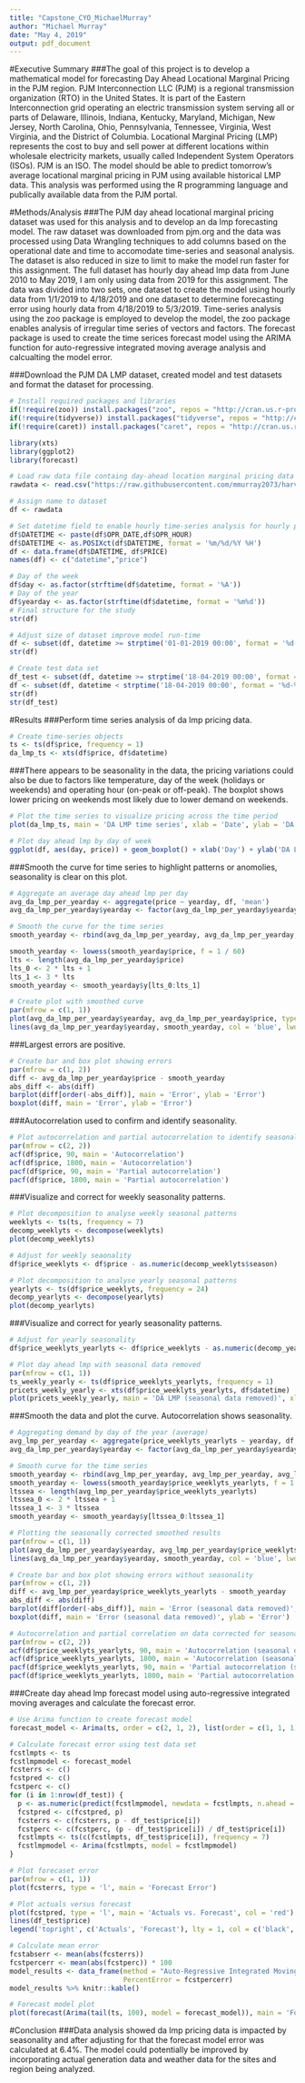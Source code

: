 ---
title: "Capstone_CYO_MichaelMurray"
author: "Michael Murray"
date: "May 4, 2019"
output: pdf_document
---

#Executive Summary
###The goal of this project is to develop a mathematical model for forecasting Day Ahead Locational Marginal Pricing in the PJM region. PJM Interconnection LLC (PJM) is a regional transmission organization (RTO) in the United States. It is part of the Eastern Interconnection grid operating an electric transmission system serving all or parts of Delaware, Illinois, Indiana, Kentucky, Maryland, Michigan, New Jersey, North Carolina, Ohio, Pennsylvania, Tennessee, Virginia, West Virginia, and the District of Columbia. Locational Marginal Pricing (LMP) represents the cost to buy and sell power at different locations within wholesale electricity markets, usually called Independent System Operators (ISOs). PJM is an ISO.  The model should be able to predict tomorrow's average locational marginal pricing in PJM using available historical LMP data. This analysis was performed using the R programming language and publically available data from the PJM portal.



#Methods/Analysis
###The PJM day ahead locational marginal pricing dataset was used for this analysis and to develop an da lmp forecasting model.  The raw dataset was downloaded from pjm.org and the data was processed using Data Wrangling techniques to add columns based on the operational date and time to accomodate time-series and seasonal analysis.  The dataset is also reduced in size to limit to make the model run faster for this assignment.  The full dataset has hourly day ahead lmp data from June 2010 to May 2019, I am only using data from 2019 for this assignment.  The data was divided into two sets, one dataset to create the model using hourly data from 1/1/2019 to 4/18/2019 and one dataset to determine forecasting error using hourly data from 4/18/2019 to 5/3/2019. Time-series analysis using the zoo package is employed to develop the model, the zoo package enables analysis of irregular time series of vectors and factors.  The forecast package is used to create the time serices forecast model using the ARIMA function for auto-regressive integrated moving average analysis and calcualting the model error.


###Download the PJM DA LMP dataset, created model and test datasets and format the dataset for processing.

```{r}
# Install required packages and libraries
if(!require(zoo)) install.packages("zoo", repos = "http://cran.us.r-project.org")
if(!require(tidyverse)) install.packages("tidyverse", repos = "http://cran.us.r-project.org")
if(!require(caret)) install.packages("caret", repos = "http://cran.us.r-project.org")

library(xts)
library(ggplot2)
library(forecast)

# Load raw data file containg day-ahead location marginal pricing data for PJM region
rawdata <- read.csv("https://raw.githubusercontent.com/mmurray2073/harvardx_datascience/master/pjm_da_lmp.csv")

# Assign name to dataset
df <- rawdata

# Set datetime field to enable hourly time-series analysis for hourly pricing data
df$DATETIME <- paste(df$OPR_DATE,df$OPR_HOUR)
df$DATETIME <- as.POSIXct(df$DATETIME, format = '%m/%d/%Y %H')
df <- data.frame(df$DATETIME, df$PRICE)
names(df) <- c("datetime","price")

# Day of the week
df$day <- as.factor(strftime(df$datetime, format = '%A'))
# Day of the year
df$yearday <- as.factor(strftime(df$datetime, format = '%m%d'))
# Final structure for the study
str(df)

# Adjust size of dataset improve model run-time
df <- subset(df, datetime >= strptime('01-01-2019 00:00', format = '%d-%m-%Y %H:%M'))
str(df)

# Create test data set
df_test <- subset(df, datetime >= strptime('18-04-2019 00:00', format = '%d-%m-%Y %H:%M'))
df <- subset(df, datetime < strptime('18-04-2019 00:00', format = '%d-%m-%Y %H:%M'))
str(df)
str(df_test)
```

#Results
###Perform time series analysis of da lmp pricing data.

```{r}
# Create time-series objects
ts <- ts(df$price, frequency = 1)
da_lmp_ts <- xts(df$price, df$datetime)
```

###There appears to be seasonality in the data, the pricing variations could also be due to factors like temperature, day of the week (holidays or weekends) and operating hour (on-peak or off-peak).  The boxplot shows lower pricing on weekends most likely due to lower demand on weekends.

```{r}
# Plot the time series to visualize pricing across the time period
plot(da_lmp_ts, main = 'DA LMP time series', xlab = 'Date', ylab = 'DA LMP')

# Plot day ahead lmp by day of week
ggplot(df, aes(day, price)) + geom_boxplot() + xlab('Day') + ylab('DA LMP') + ggtitle('DA LMP by week day')
```

###Smooth the curve for time series to highlight patterns or anomolies, seasonality is clear on this plot.

```{r}
# Aggregate an average day ahead lmp per day
avg_da_lmp_per_yearday <- aggregate(price ~ yearday, df, 'mean')
avg_da_lmp_per_yearday$yearday <- factor(avg_da_lmp_per_yearday$yearday)

# Smooth the curve for the time series
smooth_yearday <- rbind(avg_da_lmp_per_yearday, avg_da_lmp_per_yearday, avg_da_lmp_per_yearday, avg_da_lmp_per_yearday, avg_da_lmp_per_yearday)

smooth_yearday <- lowess(smooth_yearday$price, f = 1 / 60)
lts <- length(avg_da_lmp_per_yearday$price)
lts_0 <- 2 * lts + 1
lts_1 <- 3 * lts
smooth_yearday <- smooth_yearday$y[lts_0:lts_1]

# Create plot with smoothed curve
par(mfrow = c(1, 1))
plot(avg_da_lmp_per_yearday$yearday, avg_da_lmp_per_yearday$price, type = 'l', main = 'Average DA LMP', xlab = 'Date', ylab = 'DA LMP')
lines(avg_da_lmp_per_yearday$yearday, smooth_yearday, col = 'blue', lwd = 2)
```

###Largest errors are positive.

```{r}
# Create bar and box plot showing errors
par(mfrow = c(1, 2))
diff <- avg_da_lmp_per_yearday$price - smooth_yearday
abs_diff <- abs(diff)
barplot(diff[order(-abs_diff)], main = 'Error', ylab = 'Error')
boxplot(diff, main = 'Error', ylab = 'Error')
```

###Autocorrelation used to confirm and identify seasonality.

```{r}
# Plot autocorrelation and partial autocorrelation to identify seasonality
par(mfrow = c(2, 2))
acf(df$price, 90, main = 'Autocorrelation')
acf(df$price, 1800, main = 'Autocorrelation')
pacf(df$price, 90, main = 'Partial autocorrelation')
pacf(df$price, 1800, main = 'Partial autocorrelation')
```

###Visualize and correct for weekly seasonality patterns.

```{r}
# Plot decomposition to analyse weekly seasonal patterns
weeklyts <- ts(ts, frequency = 7)
decomp_weeklyts <- decompose(weeklyts)
plot(decomp_weeklyts)

# Adjust for weekly seaonality
df$price_weeklyts <- df$price - as.numeric(decomp_weeklyts$season)

# Plot decomposition to analyse yearly seasonal patterns
yearlyts <- ts(df$price_weeklyts, frequency = 24)
decomp_yearlyts <- decompose(yearlyts)
plot(decomp_yearlyts)
```

###Visualize and correct for yearly seasonality patterns.

```{r}
# Adjust for yearly seasonality
df$price_weeklyts_yearlyts <- df$price_weeklyts - as.numeric(decomp_yearlyts$season)

# Plot day ahead lmp with seasonal data removed
par(mfrow = c(1, 1))
ts_weekly_yearly <- ts(df$price_weeklyts_yearlyts, frequency = 1)
pricets_weekly_yearly <- xts(df$price_weeklyts_yearlyts, df$datetime)
plot(pricets_weekly_yearly, main = 'DA LMP (seasonal data removed)', xlab = 'Date', ylab = 'DA LMP')
```

###Smooth the data and plot the curve.  Autocorrelation shows seasonality. 
```{r}
# Aggregating demand by day of the year (average)
avg_lmp_per_yearday <- aggregate(price_weeklyts_yearlyts ~ yearday, df, 'mean')
avg_da_lmp_per_yearday$yearday <- factor(avg_da_lmp_per_yearday$yearday)

# Smooth curve for the time series
smooth_yearday <- rbind(avg_lmp_per_yearday, avg_lmp_per_yearday, avg_lmp_per_yearday, avg_lmp_per_yearday, avg_lmp_per_yearday)
smooth_yearday <- lowess(smooth_yearday$price_weeklyts_yearlyts, f = 1 / 60)
ltssea <- length(avg_lmp_per_yearday$price_weeklyts_yearlyts)
ltssea_0 <- 2 * ltssea + 1
ltssea_1 <- 3 * ltssea
smooth_yearday <- smooth_yearday$y[ltssea_0:ltssea_1]

# Plotting the seasonally corrected smoothed results
par(mfrow = c(1, 1))
plot(avg_da_lmp_per_yearday$yearday, avg_lmp_per_yearday$price_weeklyts_yearlyts, type = 'l', main = 'Average DA LMP (seasonal data removed)', xlab = 'Date', ylab = 'DA LMP')
lines(avg_da_lmp_per_yearday$yearday, smooth_yearday, col = 'blue', lwd = 2)

# Create bar and box plot showing errors without seasonality
par(mfrow = c(1, 2))
diff <- avg_lmp_per_yearday$price_weeklyts_yearlyts - smooth_yearday
abs_diff <- abs(diff)
barplot(diff[order(-abs_diff)], main = 'Error (seasonal data removed)', ylab = 'Error')
boxplot(diff, main = 'Error (seasonal data removed)', ylab = 'Error')

# Autocorrelation and partial correlation on data corrected for seasonality
par(mfrow = c(2, 2))
acf(df$price_weeklyts_yearlyts, 90, main = 'Autocorrelation (seasonal data removed)')
acf(df$price_weeklyts_yearlyts, 1800, main = 'Autocorrelation (seasonal data removed)')
pacf(df$price_weeklyts_yearlyts, 90, main = 'Partial autocorrelation (seasonal data removed)')
pacf(df$price_weeklyts_yearlyts, 1800, main = 'Partial autocorrelation (seasonal data removed)')
```

###Create day ahead lmp forecast model using auto-regressive integrated moving averages and calculate the forecast error.
```{r}
# Use Arima function to create forecast model
forecast_model <- Arima(ts, order = c(2, 1, 2), list(order = c(1, 1, 1), period = 7))

# Calculate forecast error using test data set
fcstlmpts <- ts
fcstlmpmodel <- forecast_model
fcsterrs <- c()
fcstpred <- c()
fcstperc <- c()
for (i in 1:nrow(df_test)) {
  p <- as.numeric(predict(fcstlmpmodel, newdata = fcstlmpts, n.ahead = 1)$pred)
  fcstpred <- c(fcstpred, p)
  fcsterrs <- c(fcsterrs, p - df_test$price[i])
  fcstperc <- c(fcstperc, (p - df_test$price[i]) / df_test$price[i])
  fcstlmpts <- ts(c(fcstlmpts, df_test$price[i]), frequency = 7)
  fcstlmpmodel <- Arima(fcstlmpts, model = fcstlmpmodel)
}

# Plot forecaset error
par(mfrow = c(1, 1))
plot(fcsterrs, type = 'l', main = 'Forecast Error')

# Plot actuals versus forecast
plot(fcstpred, type = 'l', main = 'Actuals vs. Forecast', col = 'red')
lines(df_test$price)
legend('topright', c('Actuals', 'Forecast'), lty = 1, col = c('black', 'red'))

# Calculate mean error
fcstabserr <- mean(abs(fcsterrs))
fcstpercerr <- mean(abs(fcstperc)) * 100
model_results <- data_frame(method = "Auto-Regressive Integrated Moving Averages (ARIMA)", AbsoluteError = fcstabserr,
                            PercentError = fcstpercerr)
model_results %>% knitr::kable()

# Forecast model plot
plot(forecast(Arima(tail(ts, 100), model = forecast_model)), main = 'Forecast Model - 7 days')
```

#Conclusion
###Data analysis showed da lmp pricing data is impacted by seasonality and after adjusting for that the forecast model error was calculated at 6.4%.  The model could potentially be improved by incorporating actual generation data and weather data for the sites and region being analyzed.